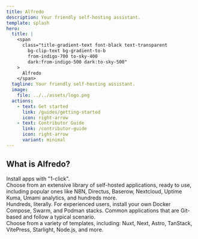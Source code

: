 ```yaml
---
title: Alfredo
description: Your friendly self-hosting assistant.
template: splash
hero:
  title: |
    <span
      class="title-gradient-text font-black text-transparent
        bg-clip-text bg-gradient-to-b
        from-indigo-700 to-sky-400
        dark:from-indigo-500 dark:to-sky-500"
    >
      Alfredo
    </span>
  tagline: Your friendly self-hosting assistant.
  image:
    file: ../../assets/logo.png
  actions:
    - text: Get started
      link: /guides/getting-started
      icon: right-arrow
    - text: Contributor Guide
      link: /contributor-guide
      icon: right-arrow
      variant: minimal
---
```



## What is Alfredo?

<CardGrid stagger>
	<Card title="App Store" icon="pencil">
        Install apps with "1-click". <br />
        Choose from an extensive library of self-hosted applications,
        ready to use, including popular ones like N8N, Directus, Baserow, Nextcloud,
        Uptime Kuma, Umami analytics, and hundreds more. <br />
        Hundreds, literally.
	</Card>
	<Card title="Custom Git Applications" icon="add-document">
		For experienced users, install your own Docker Compose, Swarm, and Podman stacks.
	</Card>
	<Card title="Git App Templates" icon="add-document">
        Common applications that are Git-based and follow a typical scenario.<br />
        Choose from a variety of templates, including:
        Nuxt, Next, Astro, TanStack, VitePress, Starlight, Node.js, and more.
	</Card>
</CardGrid>
